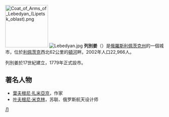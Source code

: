 {{coord|53|01|N|39|09|E|display=title}}
[[File:Coat_of_Arms_of_Lebedyan_(Lipetsk_oblast).png|135px]]
[[File:Lebedyan.jpg|thumb]]
'''列別姜'''（{{lang-ru|Лебедя́нь}}）是[[俄羅斯|俄羅斯]][[利佩茨克州|利佩茨克州]]的一個城市，位於[[利佩茨克|利佩茨克]]西北62公里的[[頓河_(俄羅斯)|頓河]]畔。2002年人口22,966人。

列別姜於17世紀建立，1779年正式設市。

==著名人物==
* [[葉夫根尼·扎米亞京|葉夫根尼·扎米亞京]]，作家
* [[叶夫根尼·米克林|叶夫根尼·米克林]]，苏联、俄罗斯航天设计师

{{利佩茨克州城市}}

[[Category:利佩茨克州城市|Л]]